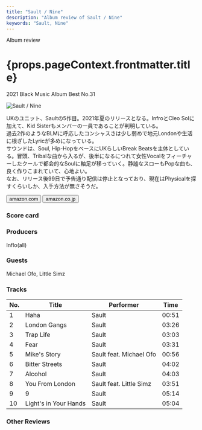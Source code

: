 ```yaml
---
title: "Sault / Nine"
description: "Album review of Sault / Nine"
keywords: "Sault, Nine"
---
```







<p className="largeP">Album review</p>
<h1 className="h1--no--margin">{props.pageContext.frontmatter.title}</h1>
<p className="largeP">
  <Link to="/best50/2021/">2021 Black Music Album Best No.31</Link>
</p>

<Row  className="image-card-group">
	<Column colMd={3} colLg={4} noGutterMdLeft="">
       <ImageCard>

![Sault / Nine](../../images/cd/sault3L.jpg)

</ImageCard>
	</Column>
	<Column colMd={4} colLg={8} noGutterMdLeft="">
		<p>
			UKのユニット、Saultの5作目。2021年夏のリリースとなる。InfroとCleo Solに加えて、Kid Sisterもメンバーの一員であることが判明している。
			<br/>過去2作のようなBLMに呼応したコンシャスさは少し弱めで地元Londonや生活に根ざしたLyricが多めになっている。
			<br/>サウンドは、Soul, Hip-HopをベースにUKらしいBreak Beatsを主体としている。冒頭、Tribalな曲から入るが、後半になるにつれて女性Vocalをフィーチャーしたクールで都会的なSoulに軸足が移っていく。静謐なスローもPopな曲も、良く作りこまれていて、心地よい。
			<br/>なお、リリース後99日で予告通り配信は停止となっており、現在はPhysicalを探すくらいしか、入手方法が無さそうだ。
		</p>
		<div>
		  <Button className="button-right-mergin"  href="https://amzn.to/3ykm1l9" renderIcon={ArrowUpRight} size='sm' kind='primary'>
  	    amazon.com
  	  </Button>
  	  <Button className="button-right-mergin"  href="https://amzn.to/3s3QYG1" renderIcon={ArrowUpRight} size='sm' kind='secondary'>
  	    amazon.co.jp
  	  </Button>
			<AdvJS2/>
		</div>
	</Column>
</Row>
<Row >
	<Column colMd={4} colLg={4} noGutterMdLeft="">
		<div>
		  <h3>Score card</h3>
			<SliderJS1 value="5" />
		  <SliderJS2 value="2" />
			<SliderJS3 value="1" />
		  <SliderJS4 value="9" />
		</div>
	</Column>
	<Column colMd={8} colLg={8} noGutterMdLeft="">
		<div>
			<h3>Producers</h3>
			<p>
				Inflo(all)
			</p>
			<h3>Guests</h3>
			<p>
				Michael Ofo, Little Simz
			</p>
		</div>
	</Column>
</Row>

<h3>Tracks</h3>

| No. | Title                 | Performer               | Time  |
| --- | --------------------- | ----------------------- | ----- |
| 1   | Haha                  | Sault                   | 00:51 |
| 2   | London Gangs          | Sault                   | 03:26 |
| 3   | Trap Life             | Sault                   | 03:03 |
| 4   | Fear                  | Sault                   | 03:31 |
| 5   | Mike's Story          | Sault feat. Michael Ofo | 00:56 |
| 6   | Bitter Streets        | Sault                   | 04:02 |
| 7   | Alcohol               | Sault                   | 04:03 |
| 8   | You From London       | Sault feat. Little Simz | 03:51 |
| 9   | 9                     | Sault                   | 05:14 |
| 10  | Light's in Your Hands | Sault                   | 05:04 |

<h3>Other Reviews</h3>

<Row>
  <Column colMd={3} colLg={3} noGutterMdLeft>
    <Review1 />
  </Column>
  <Column colMd={3} colLg={3} noGutterMdLeft>
    <Review2 />
  </Column>
</Row>

<Row>
  <Column colMd={3} colLg={3} noGutterMdLeft>
    <Review2_1 />
  </Column>
  <Column colMd={3} colLg={3} noGutterMdLeft>
    <Review2_2 />
  </Column>
</Row>

<AdvJS3 />
